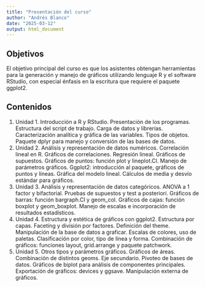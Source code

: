 ```yaml
---
title: "Presentación del curso"
author: "Andrés Blanco"
date: "2025-03-12"
output: html_document
---
```


## Objetivos {-}

El objetivo principal del curso es que los asistentes obtengan herramientas para la generación y manejo de gráficos utilizando lenguaje R y el software RStudio, con especial énfasis en la escritura que requiere el paquete ggplot2. 

## Contenidos {-}

1. Unidad 1. Introducción a R y RStudio. Presentación de los programas. Estructura del script de trabajo. Carga de datos y librerías. Caracterización analítica y gráfica de las variables. Tipos de objetos. Paquete dplyr para manejo y conversión de las bases de datos.  
2. Unidad 2. Análisis y representación de datos numéricos. Correlación lineal en R. Gráficos de correlaciones. Regresión lineal. Gráficos de supuestos. Gráficos de puntos: función plot y lineplot.CI. Manejo de parámetros gráficos. Ggplot2: introducción al paquete, gráficos de puntos y líneas. Gráfica del modelo lineal. Cálculos de media y desvío estándar para gráficos.
3. Unidad 3. Análisis y representación de datos categóricos. ANOVA a 1 factor y bifactorial. Pruebas de supuestos y test a posteriori. Gráficos de barras: función bargraph.CI y geom_col. Gráficos de cajas: función boxplot y geom_boxplot. Manejo de escalas e incorporación de resultados estadísticos.
4. Unidad 4. Estructura y estética de gráficos con ggplot2. Estructura por capas. Faceting y división por factores. Definición del theme. Manipulación de la base de datos a graficar.  Escalas de colores, uso de paletas. Clasificación por color, tipo de línea y forma. Combinación de gráficos: funciones layout, grid.arrange y paquete patchwork. 
5. Unidad 5. Otros tipos y parámetros gráficos. Gráficos de áreas. Combinación de distintos geoms. Eje secundario. Pivoteo de bases de datos. Gráficos de biplot para análisis de componentes principales. Exportación de gráficos: devices y ggsave. Manipulación externa de gráficos.

